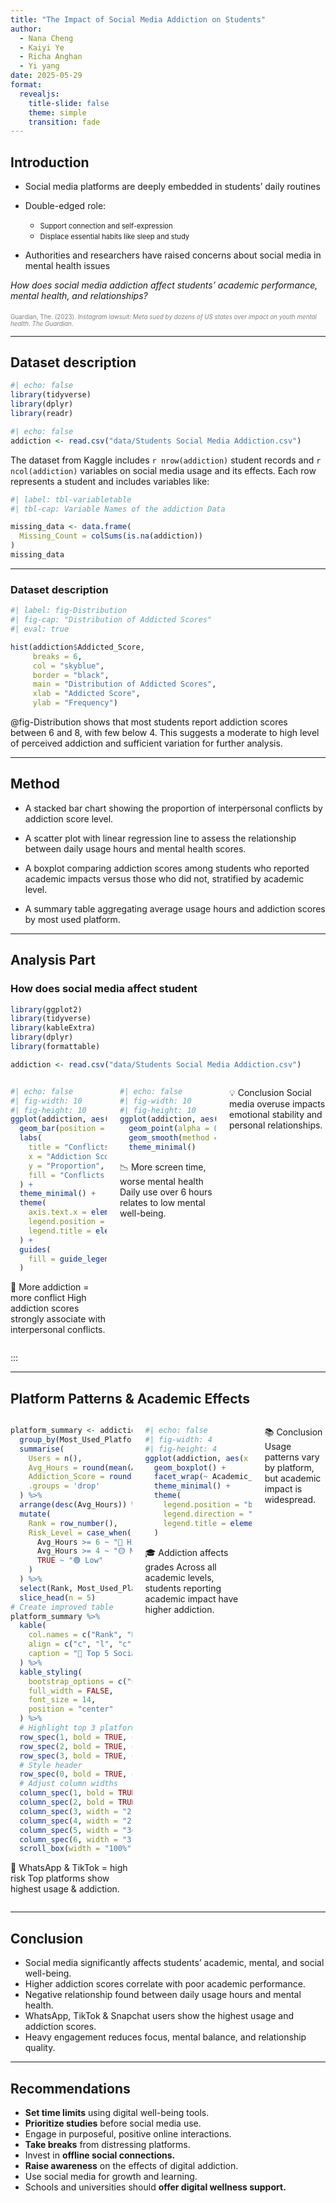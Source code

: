```yaml
---
title: "The Impact of Social Media Addiction on Students"
author:
  - Nana Cheng
  - Kaiyi Ye
  - Richa Anghan
  - Yi yang
date: 2025-05-29
format:
  revealjs:
    title-slide: false
    theme: simple
    transition: fade
---
```


## Introduction

-   Social media platforms are deeply embedded in students’ daily routines

-   Double-edged role:

    -   [Support connection and self-expression]{style="font-size: 0.8em;"}
    -   [Displace essential habits like sleep and study]{style="font-size: 0.8em;"}

- Authorities and researchers have raised concerns about social media in mental health issues  
  
::: fragment
*How does social media addiction affect students’ academic performance, mental health, and relationships?*
:::

<div style="font-size: 0.7em; color: gray; margin-top: 2em;">
Guardian, The. (2023). <i>Instagram lawsuit: Meta sued by dozens of US states over impact on youth mental health</i>. <i>The Guardian</i>.
</div>
------------------------------------------------------------------------

## Dataset description

```r
#| echo: false
library(tidyverse)
library(dplyr)
library(readr)
```

```r
#| echo: false
addiction <- read.csv("data/Students Social Media Addiction.csv")
```

The dataset from Kaggle includes `r nrow(addiction)` student records and `r ncol(addiction)` variables on social media usage and its effects. Each row represents a student and includes variables like:

```r
#| label: tbl-variabletable
#| tbl-cap: Variable Names of the addiction Data

missing_data <- data.frame(
  Missing_Count = colSums(is.na(addiction))
)
missing_data
```

------------------------------------------------------------------------

### Dataset description

```r
#| label: fig-Distribution
#| fig-cap: "Distribution of Addicted Scores"
#| eval: true

hist(addiction$Addicted_Score,
     breaks = 6,
     col = "skyblue",
     border = "black",
     main = "Distribution of Addicted Scores",
     xlab = "Addicted Score",
     ylab = "Frequency")
```

::: fragment
@fig-Distribution shows that most students report addiction scores between 6 and 8, with few below 4. This suggests a moderate to high level of perceived addiction and sufficient variation for further analysis.
:::

------------------------------------------------------------------------

## Method

-   A stacked bar chart showing the proportion of interpersonal conflicts by addiction score level.

-   A scatter plot with linear regression line to assess the relationship between daily usage hours and mental health scores.

-   A boxplot comparing addiction scores among students who reported academic impacts versus those who did not, stratified by academic level.

-   A summary table aggregating average usage hours and addiction scores by most used platform.

------------------------------------------------------------------------

## Analysis Part

### How does social media affect student

```r
library(ggplot2)
library(tidyverse)
library(kableExtra)
library(dplyr)
library(formattable)


```

```r
addiction <- read.csv("data/Students Social Media Addiction.csv")
```

:::::::: columns
:::: {.column width="33%"}
```r
#| echo: false
#| fig-width: 10
#| fig-height: 10
ggplot(addiction, aes(x = factor(Addicted_Score), fill = factor(Conflicts_Over_Social_Media))) +
  geom_bar(position = "fill") +
  labs(
    title = "Conflicts vs Addiction",
    x = "Addiction Score",
    y = "Proportion",
    fill = "Conflicts Over Social Media"
  ) +
  theme_minimal() +
  theme(
    axis.text.x = element_text(angle = 45, hjust = 1),
    legend.position = "bottom",              
    legend.title = element_text(hjust = 0.5) 
  ) +
  guides(
    fill = guide_legend(title.position = "top", title.hjust = 0.5)  
  )

```

::: fragment
🧱 More addiction = more conflict High addiction scores strongly associate with interpersonal conflicts.
:::
::::

:::: {.column width="33%"}
```r

#| echo: false
#| fig-width: 10
#| fig-height: 10
ggplot(addiction, aes(x = Avg_Daily_Usage_Hours, y = Mental_Health_Score)) +
  geom_point(alpha = 0.6) +
  geom_smooth(method = "lm", se = FALSE) +
  theme_minimal()
```

::: fragment
📉 More screen time, worse mental health Daily use over 6 hours relates to low mental well-being.
:::
::::

::: {.column .fragment width="33%"}
💡 Conclusion Social media overuse impacts emotional stability and personal relationships.
:::
::::::::

:::

------------------------------------------------------------------------

## Platform Patterns & Academic Effects

:::::::: columns
:::: {.column width="40%"}
```r
platform_summary <- addiction %>%
  group_by(Most_Used_Platform) %>%
  summarise(
    Users = n(),
    Avg_Hours = round(mean(Avg_Daily_Usage_Hours, na.rm = TRUE), 1),
    Addiction_Score = round(mean(Addicted_Score, na.rm = TRUE), 1),
    .groups = 'drop'
  ) %>%
  arrange(desc(Avg_Hours)) %>%
  mutate(
    Rank = row_number(),
    Risk_Level = case_when(
      Avg_Hours >= 6 ~ "🔴 High",
      Avg_Hours >= 4 ~ "🟡 Medium", 
      TRUE ~ "🟢 Low"
    )
  ) %>%
  select(Rank, Most_Used_Platform, Users, Avg_Hours, Addiction_Score, Risk_Level) %>%
  slice_head(n = 5)
# Create improved table
platform_summary %>%
  kable(
    col.names = c("Rank", "Platform", "Users", "Daily Hours", "Addiction Score", "Risk Level"),
    align = c("c", "l", "c", "c", "c", "c"),
    caption = "📱 Top 5 Social Media Platforms by Daily Usage"
  ) %>%
  kable_styling(
    bootstrap_options = c("striped", "hover", "condensed", "responsive"),
    full_width = FALSE,
    font_size = 14,
    position = "center"
  ) %>%
  # Highlight top 3 platforms
  row_spec(1, bold = TRUE, color = "white", background = "#e74c3c") %>%
  row_spec(2, bold = TRUE, color = "white", background = "#f39c12") %>%
  row_spec(3, bold = TRUE, color = "white", background = "#f1c40f") %>%
  # Style header
  row_spec(0, bold = TRUE, color = "white", background = "#34495e", font_size = 16) %>%
  # Adjust column widths
  column_spec(1, bold = TRUE, width = "1.5cm") %>%
  column_spec(2, bold = TRUE, width = "4.5cm") %>%
  column_spec(3, width = "2.5cm") %>%
  column_spec(4, width = "2.5cm") %>%
  column_spec(5, width = "3cm") %>%
  column_spec(6, width = "3.5cm") %>% 
  scroll_box(width = "100%")


```

::: fragment
📱 WhatsApp & TikTok = high risk Top platforms show highest usage & addiction.
:::
::::

:::: {.column width="35%"}
```r
#| echo: false
#| fig-width: 4
#| fig-height: 4
ggplot(addiction, aes(x = Affects_Academic_Performance, y = Addicted_Score, fill = Affects_Academic_Performance)) +
  geom_boxplot() +
  facet_wrap(~ Academic_Level) +
  theme_minimal() +
  theme(
    legend.position = "bottom",        
    legend.direction = "horizontal",  
    legend.title = element_blank()    
  )

```

::: fragment
🎓 Addiction affects grades Across all academic levels, students reporting academic impact have higher addiction.
:::
::::

::: {.column .fragment width="20%"}
📚 Conclusion Usage patterns vary by platform, but academic impact is widespread.
:::
::::::::

------------------------------------------------------------------------

## Conclusion

-   Social media significantly affects students' academic, mental, and social well-being.
-   Higher addiction scores correlate with poor academic performance.
-   Negative relationship found between daily usage hours and mental health.
-   WhatsApp, TikTok & Snapchat users show the highest usage and addiction scores.
-   Heavy engagement reduces focus, mental balance, and relationship quality.

------------------------------------------------------------------------

## Recommendations

-   **Set time limits** using digital well-being tools.
-   **Prioritize studies** before social media use.
-   Engage in purposeful, positive online interactions.
-   **Take breaks** from distressing platforms.
-   Invest in **offline social connections.**
-   **Raise awareness** on the effects of digital addiction.
-   Use social media for growth and learning.
-   Schools and universities should **offer digital wellness support.**
